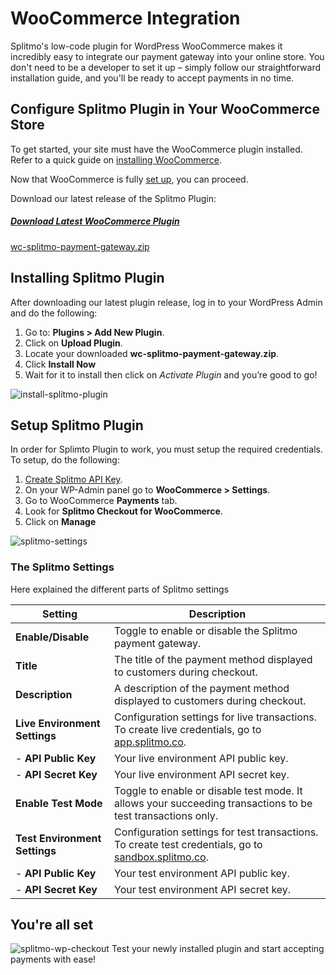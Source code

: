 # WooCommerce Integration

Splitmo's low-code plugin for WordPress WooCommerce makes it incredibly easy to integrate our payment gateway into your online store. You don't need to be a developer to set it up – simply follow our straightforward installation guide, and you'll be ready to accept payments in no time.

## Configure Splitmo Plugin in Your WooCommerce Store

To get started, your site must have the WooCommerce plugin installed. Refer to a quick guide on [installing WooCommerce](https://woocommerce.com/document/installing-uninstalling-woocommerce/).  

Now that WooCommerce is fully [set up](https://woocommerce.com/document/woocommerce-setup-wizard/), you can proceed.

Download our latest release of the Splitmo Plugin:

<a href="https://github.com/4Gives/splitmo-woocommerce-plugin/releases/latest/download/wc-splitmo-payment-gateway.zip" className="download">
    <h5>Download Latest WooCommerce Plugin</h5>
    <span>wc-splitmo-payment-gateway.zip</span>
</a>

## Installing Splitmo Plugin

After downloading our latest plugin release, log in to your WordPress Admin and do the following:

1. Go to: **Plugins > Add New Plugin**.
2. Click on **Upload Plugin**.
3. Locate your downloaded **wc-splitmo-payment-gateway.zip**.
4. Click **Install Now**
5. Wait for it to install then click on *Activate Plugin* and you’re good to go!

![install-splitmo-plugin](/img/checkout/install-splitmo-plugin.gif)

## Setup Splitmo Plugin

In order for Splimto Plugin to work, you must setup the required credentials. To setup, do the following:

1. [Create Splitmo API Key](/docs/Payments/CheckoutAPI#step-1---create-a-splitmo-api-key).
2. On your WP-Admin panel go to **WooCommerce > Settings**.
3. Go to WooCommerce **Payments** tab.
4. Look for **Splitmo Checkout for WooCommerce**.
5. Click on **Manage**

![splitmo-settings](/img/checkout/splitmo-settings.gif)

### The Splitmo Settings
Here explained the different parts of Splitmo settings

| Setting                        | Description                                                                                                             |
| ------------------------------ | ----------------------------------------------------------------------------------------------------------------------- |
| **Enable/Disable**             | Toggle to enable or disable the Splitmo payment gateway.                                                                |
| **Title**                      | The title of the payment method displayed to customers during checkout.                                                 |
| **Description**                | A description of the payment method displayed to customers during checkout.                                             |
| **Live Environment Settings**  | Configuration settings for live transactions. To create live credentials, go to [app.splitmo.co](https://app.splitmo.co/).                                                                 |
| - **API Public Key**           | Your live environment API public key.                                                                                   |
| - **API Secret Key**           | Your live environment API secret key.                                                                                   |
| **Enable Test Mode**           | Toggle to enable or disable test mode. It allows your succeeding transactions to be test transactions only.             |
| **Test Environment Settings**  | Configuration settings for test transactions. To create test credentials, go to [sandbox.splitmo.co](https://sandbox.splitmo.co/).                                                             |
| - **API Public Key**           | Your test environment API public key.                                                                                   |
| - **API Secret Key**           | Your test environment API secret key.                                                                                   |

## You're all set
![splitmo-wp-checkout](/img/checkout/splitmo-wp-checkout.gif)
Test your newly installed plugin and start accepting payments with ease!